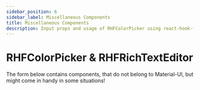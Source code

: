 ```yaml
---
sidebar_position: 6
sidebar_label: Miscellaneous Components
title: Miscellaneous Components
description: Input props and usage of RHFColorPicker using react-hook-form.
---
```



# RHFColorPicker & RHFRichTextEditor

The form below contains components, that do not belong to Material-UI, but
might come in handy in some situations!

<MiscellaneousComponentsForm />